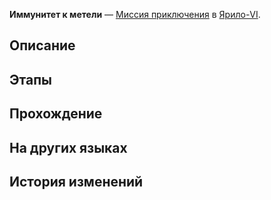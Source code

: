 {{Дополнить|Диалоги.}}
{{Миссия Инфобокс
|id              = 2011406
|Название        = 
|Изображение     = Миссия Освоения Иммунитет к метели.png
|Тип             = Миссия приключения
|События         = 
|Глава           = 
|Условия         = Завершена [[Миссия компаньона]] ''[[Иммунитет к метели]]''
|Персонажи       = Первопроходец
|СтартЛокация    = [[Ярило-VI]] — [[Пригородные снежные поля]]
|Локации         = Пригородные снежные поля
|Предыдущая      = 
|Следующая       = 
|Награды         = Vache's Letter*1 { text = Письмо Ваша }; Blizzard Immunity Lab Records*1 { text = Иммунитет к метели: Протокол испытаний I }; Blizzard Immunity Lab Records*1 { text = Иммунитет к метели: Протокол испытаний II }
}}
'''Иммунитет к метели''' — [[Миссия приключения]] в [[Ярило-VI]].

==Описание==
{{Описание|<!--официальное описание из Перекрёстка судеб-->}}

==Этапы==


==Прохождение==
{{Дополнить}}


{{Диалог Конец}}

==На других языках==
{{На других языках
|en   = Blizzard Immunity
|zhs  = 风雪免疫
|zht  = 風雪免疫
|ja   = 吹雪免疫
|ko   = 눈보라 면역
|es   = Inmunidad a la ventisca
|fr   = Immunité au blizzard
|ru   = Иммунитет к метели
|th   = ภูมิต้านลมหนาว
|vi   = Miễn Dịch Gió Tuyết
|de   = Immunität gegen Schneesturm
|id   = Kekebalan Pada Badai
|pt   = Imunidade à Nevasca
}}

==История изменений==
{{История изменений|2.7}}
